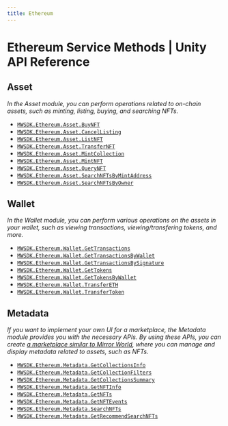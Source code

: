 ```yaml
---
title: Ethereum
---
```


# Ethereum Service Methods | Unity API Reference

## Asset
*In the Asset module, you can perform operations related to on-chain assets, such as minting, listing, buying, and searching NFTs.*

- [`MWSDK.Ethereum.Asset.BuyNFT`](/api-reference/unity/ethereum/asset/BuyNFT)
- [`MWSDK.Ethereum.Asset.CancelListing`](/api-reference/unity/ethereum/asset/CancelListing)
- [`MWSDK.Ethereum.Asset.ListNFT`](/api-reference/unity/ethereum/asset/ListNFT)
- [`MWSDK.Ethereum.Asset.TransferNFT`](/api-reference/unity/ethereum/asset/TransferNFT)
- [`MWSDK.Ethereum.Asset.MintCollection`](/api-reference/unity/ethereum/asset/MintCollection)
- [`MWSDK.Ethereum.Asset.MintNFT`](/api-reference/unity/ethereum/asset/MintNFT)
- [`MWSDK.Ethereum.Asset.QueryNFT`](/api-reference/unity/ethereum/asset/QueryNFT)
- [`MWSDK.Ethereum.Asset.SearchNFTsByMintAddress`](/api-reference/unity/ethereum/asset/SearchNFTsByMintAddress)
- [`MWSDK.Ethereum.Asset.SearchNFTsByOwner`](/api-reference/unity/ethereum/asset/SearchNFTsByOwner)

## Wallet
*In the Wallet module, you can perform various operations on the assets in your wallet, such as viewing transactions, viewing/transfering tokens, and more.*

- [`MWSDK.Ethereum.Wallet.GetTransactions`](/api-reference/unity/ethereum/wallet/GetTransactions)
- [`MWSDK.Ethereum.Wallet.GetTransactionsByWallet`](/api-reference/unity/ethereum/wallet/GetTransactionsByWallet)
- [`MWSDK.Ethereum.Wallet.GetTransactionsBySignature`](/api-reference/unity/ethereum/wallet/GetTransactionsBySignature)
- [`MWSDK.Ethereum.Wallet.GetTokens`](/api-reference/unity/ethereum/wallet/GetTokens)
- [`MWSDK.Ethereum.Wallet.GetTokensByWallet`](/api-reference/unity/ethereum/wallet/GetTokensByWallet)
- [`MWSDK.Ethereum.Wallet.TransferETH`](/api-reference/unity/ethereum/wallet/TransferETH)
- [`MWSDK.Ethereum.Wallet.TransferToken`](/api-reference/unity/ethereum/wallet/TransferToken)

## Metadata
*If you want to implement your own UI for a marketplace, the Metadata module provides you with the necessary APIs. By using these APIs, you can create [a marketplace similar to Mirror World](https://jump.mirrorworld.fun/), where you can manage and display metadata related to assets, such as NFTs.*

- [`MWSDK.Ethereum.Metadata.GetCollectionsInfo`](/api-reference/unity/ethereum/metadata/GetCollectionsInfo)
- [`MWSDK.Ethereum.Metadata.GetCollectionFilters`](/api-reference/unity/ethereum/metadata/GetCollectionFilters)
- [`MWSDK.Ethereum.Metadata.GetCollectionsSummary`](/api-reference/unity/ethereum/metadata/GetCollectionsSummary)
- [`MWSDK.Ethereum.Metadata.GetNFTInfo`](/api-reference/unity/ethereum/metadata/GetNFTInfo)
- [`MWSDK.Ethereum.Metadata.GetNFTs`](/api-reference/unity/ethereum/metadata/GetNFTs)
- [`MWSDK.Ethereum.Metadata.GetNFTEvents`](/api-reference/unity/ethereum/metadata/GetNFTEvents)
- [`MWSDK.Ethereum.Metadata.SearchNFTs`](/api-reference/unity/ethereum/metadata/SearchNFTs)
- [`MWSDK.Ethereum.Metadata.GetRecommendSearchNFTs`](/api-reference/unity/ethereum/metadata/GetRecommendSearchNFTs)










